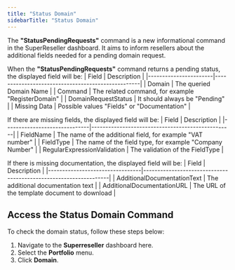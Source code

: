 ```yaml
---
title: "Status Domain"
sidebarTitle: "Status Domain"
---
```


The **"StatusPendingRequests"** command is a new informational command in the SuperReseller dashboard. It aims to inform resellers about the additional fields needed for a pending domain request.

When the **"StatusPendingRequests"** command returns a pending status, the displayed field will be:
| Field                 | Description                                       |
|-----------------------|---------------------------------------------------|
| Domain                | The queried Domain Name                           |
| Command               | The related command, for example "RegisterDomain"  |
| DomainRequestStatus   | It should always be "Pending"                     |
| Missing Data          | Possible values "Fields" or "Documentation"       |

If there are missing fields, the displayed field will be:
| Field                        | Description                                      |
|------------------------------|--------------------------------------------------|
| FieldName                    | The name of the additional field, for example "VAT number"   |
| FieldType                    | The name of the field type, for example "Company Number"      |
| RegularExpressionValidation  | The validation of the FieldType                             |

If there is missing documentation, the displayed field will be:
| Field                           | Description                                                      |
|---------------------------------|------------------------------------------------------------------|
| AdditionalDocumentationText     | The additional documentation text                                 |
| AdditionalDocumentationURL      | The URL of the template document to download                      |

## Access the Status Domain Command

To check the domain status, follow these steps below:

1. Navigate to the **Superreseller** dashboard here.
2. Select the **Portfolio** menu.
3. Click **Domain**.